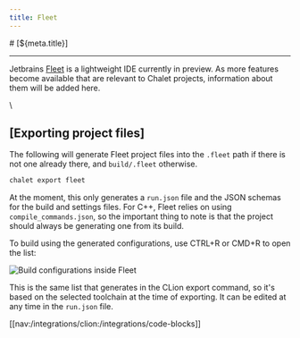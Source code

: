 ```yaml
---
title: Fleet
---
```


<PageCategory id="ides" />
# [${meta.title}]

---

Jetbrains [Fleet](//www.jetbrains.com/fleet) is a lightweight IDE currently in preview. As more features become available that are relevant to Chalet projects, information about them will be added here.

\\

## [Exporting project files]

The following will generate Fleet project files into the `.fleet` path if there is not one already there, and `build/.fleet` otherwise.

```bash
chalet export fleet
```

At the moment, this only generates a `run.json` file and the JSON schemas for the build and settings files. For C++, Fleet relies on using `compile_commands.json`, so the important thing to note is that the project should always be generating one from its build.

To build using the generated configurations, use CTRL+R or CMD+R to open the list:

![Build configurations inside Fleet](/images/fleet/fleet-shot1.png)

This is the same list that generates in the CLion export command, so it's based on the selected toolchain at the time of exporting. It can be edited at any time in the `run.json` file.


[[nav:/integrations/clion:/integrations/code-blocks]]

